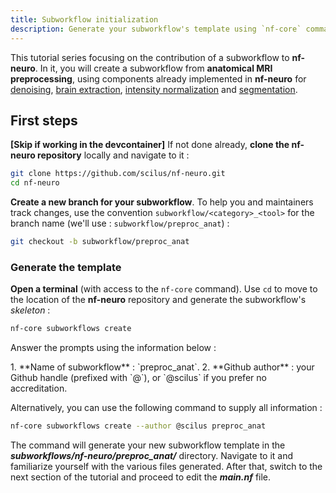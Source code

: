 ```yaml
---
title: Subworkflow initialization
description: Generate your subworkflow's template using `nf-core` commands.
---
```



This tutorial series focusing on the contribution of a subworkflow to **nf-neuro**. In it, you will create a subworkflow
from **anatomical MRI preprocessing**, using components already implemented in **nf-neuro** for
[denoising](/nf-neuro/api/modules/preproc_anat), [brain extraction](/nf-neuro/api/modules/betcrop/antsbet),
[intensity normalization](/nf-neuro/api/modules/preproc/n4) and [segmentation](/nf-neuro/api/subworkflows/anatomical_segmentation).

## First steps

<span class="dark:text-blue-300 text-blue-500">**[Skip if working in the devcontainer]**</span> If not done already, **clone the nf-neuro repository**
locally and navigate to it :

```bash
git clone https://github.com/scilus/nf-neuro.git
cd nf-neuro
```

**Create a new branch for your subworkflow**. To help you and maintainers track changes, use the convention `subworkflow/<category>_<tool>`
for the branch name (we'll use : `subworkflow/preproc_anat`) :

```bash
git checkout -b subworkflow/preproc_anat
```

### Generate the template

**Open a terminal** (with access to the `nf-core` command). Use `cd` to move to the location of the **nf-neuro** repository
and generate the subworkflow's _skeleton_ :

```bash
nf-core subworkflows create
```

Answer the prompts using the information below :

<Steps>
1. **Name of subworkflow** : `preproc_anat`.
2. **Github author** : your Github handle (prefixed with `@`), or `@scilus` if you prefer no accreditation.
</Steps>

Alternatively, you can use the following command to supply all information :

```bash
nf-core subworkflows create --author @scilus preproc_anat
```

The command will generate your new subworkflow template in the **_subworkflows/nf-neuro/preproc_anat/_**
directory. Navigate to it and familiarize yourself with the various files generated. After that,
switch to the next section of the tutorial and proceed to edit the **_main.nf_** file.